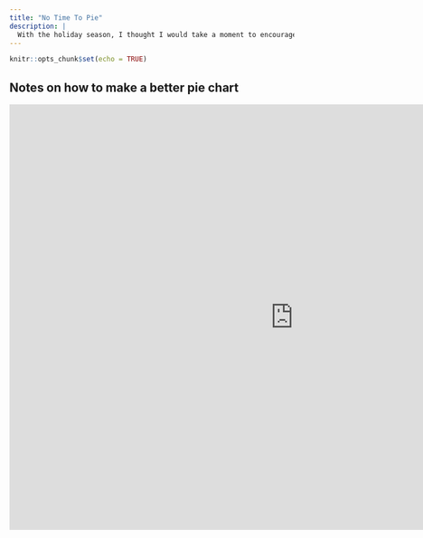 ```yaml
---
title: "No Time To Pie"
description: |
  With the holiday season, I thought I would take a moment to encourage healthy eating and graph choice.
---
```


```r
knitr::opts_chunk$set(echo = TRUE)
```

## Notes on how to make a better pie chart


<iframe width="1004" height="753" src="https://www.youtube.com/embed/ApQk0ivtDRg" frameborder="0" allow="accelerometer; autoplay; clipboard-write; encrypted-media; gyroscope; picture-in-picture" allowfullscreen></iframe>


